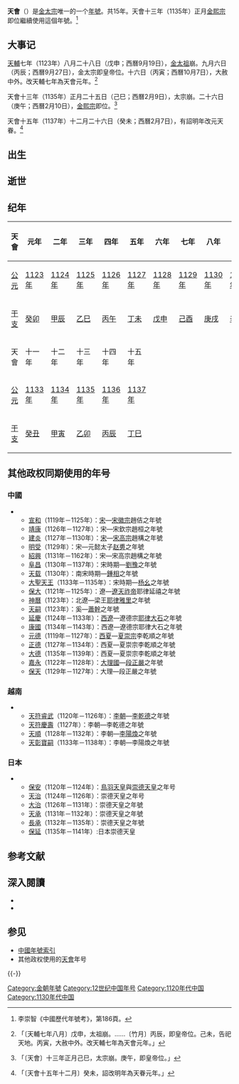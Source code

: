 {{Eranamebox|年号= 天會
|起讫时间= 1123年九月－1137年
|政权= [[金朝|金朝]]
|帝王= [[金太宗|金太宗]]完顏晟
|历时= 15年
|timeline= <timeline>
ImageSize  = width:200 height:50
PlotArea   = width:180 height:30 left:10 bottom:20
TimeAxis   = orientation:horizontal
DateFormat = yyyy
Period     = from:1115 till:1234
AlignBars  = early
ScaleMajor = increment:119 start:1115
Colors =
  id:canvas value:rgb(1,1,0.85)
BackgroundColors = canvas:canvas
PlotData =
  width:15 color:black
  bar:era from:start till:end
  bar:era from:1123 till:1135 color:green
  bar:era from:1123 till:1137 color:red
</timeline>
|说明= <span style="color: red">天會</span>在金及<span style="color: red">金太宗时期</span>的位置
}}
'''天會'''（{{kj|1123年|九月|1137年|}}）是[[金太宗|金太宗]]唯一的一个[[年號|年號]]。共15年。天會十三年（1135年）正月[[金熙宗|金熙宗]]即位繼續使用這個年號。<ref>李崇智《中國歷代年號考》，第186頁。</ref>

==大事记==
[[天辅_(金朝)|天輔]]七年（1123年）八月二十八日（戊申；西曆9月19日），[[金太祖|金太祖]]崩。九月六日（丙辰；西曆9月27日），金太宗即皇帝位。十六日（丙寅；西曆10月7日），大赦中外。改天輔七年為天會元年。<ref>{{cite wikisource|title=金史本紀第三太宗|last=脫脫|wslink=zh:金史/卷3}}「〔天輔七年八月〕戊申，太祖崩。……〔竹月〕丙辰，即皇帝位。己未，告祀天地。丙寅，大赦中外。改天輔七年為天會元年。」</ref>

天會十三年（1135年）正月二十五日（己巳；西曆2月9日），太宗崩。二十六日（庚午；西曆2月10日），[[金熙宗|金熙宗]]即位。<ref>{{cite wikisource|title=金史本紀第四熙宗|last=脫脫|wslink=zh:金史/卷4}}「〔天會〕十三年正月己巳，太宗崩。庚午，即皇帝位。」</ref>

天會十五年（1137年）十二月二十六日（癸未；西曆2月7日），有詔明年改元天眷。<ref>{{cite wikisource|title=金史本紀第四熙宗|last=脫脫|wslink=zh:金史/卷4}}「〔天會十五年十二月〕癸未，詔改明年為天眷元年。」</ref>

==出生==

==逝世==

==纪年==
{| class="wikitable"  style="text-align:center;"
!天會!!元年!!二年!!三年!!四年!!五年!!六年!!七年!!八年!!九年!!十年
|-
![[公元|公元]]
|[[1123年|1123年]]||[[1124年|1124年]]||[[1125年|1125年]]||[[1126年|1126年]]||[[1127年|1127年]]||[[1128年|1128年]]||[[1129年|1129年]]||[[1130年|1130年]]||[[1131年|1131年]]||[[1132年|1132年]]
|-
![[干支|干支]]
|[[癸卯|癸卯]]||[[甲辰|甲辰]]||[[乙巳|乙巳]]||[[丙午|丙午]]||[[丁未|丁未]]||[[戊申|戊申]]||[[己酉|己酉]]||[[庚戌|庚戌]]||[[辛亥|辛亥]]||[[壬子|壬子]]
|-
!天會!!十一年!!十二年!!十三年!!十四年!!十五年
|-
![[公元|公元]]
|[[1133年|1133年]]||[[1134年|1134年]]||[[1135年|1135年]]||[[1136年|1136年]]||[[1137年|1137年]]
|-
![[干支|干支]]
|[[癸丑|癸丑]]||[[甲寅|甲寅]]||[[乙卯|乙卯]]||[[丙辰|丙辰]]||[[丁巳|丁巳]]
|}

==其他政权同期使用的年号==
===中國===
**[[宣和_(北宋)|宣和]]（1119年－1125年）：[[北宋|宋]]—[[宋徽宗|宋徽宗]]趙佶之年號
**[[靖康|靖康]]（1126年－1127年）：宋—宋欽宗趙桓之年號
**[[建炎|建炎]]（1127年－1130年）：[[南宋|宋]]—[[宋高宗|宋高宗]]趙構之年號
**[[明受|明受]]（1129年）：宋—元懿太子[[赵旉|赵旉]]之年號
**[[紹興_(南宋)|紹興]]（1131年－1162年）：宋—宋高宗趙構之年號
**[[阜昌|阜昌]]（1130年－1137年）：宋時期—[[劉豫|劉豫]]之年號
**[[天载|天载]]（1130年）：南宋時期—[[鍾相|鍾相]]之年號
**[[大聖天王|大聖天王]]（1133年－1135年）：宋時期—[[楊么|杨幺]]之年號
**[[保大_(辽朝)|保大]]（1121年－1125年）：遼—[[遼天祚帝|遼天祚帝]]耶律延禧之年號
**[[神曆|神曆]]（1123年）：北遼—梁王[[耶律雅里|耶律雅里]]之年號
**[[天復_(回離保)|天嗣]]（1123年）：奚—[[蕭幹|蕭幹]]之年號
**[[延慶_(西遼)|延慶]]（1124年－1133年）：[[西遼|西遼]]—遼德宗[[耶律大石|耶律大石]]之年號
**[[康国_(西辽)|康國]]（1134年－1143年）：西遼—遼德宗耶律大石之年號
**[[元德_(西夏)|元德]]（1119年－1127年）：[[西夏|西夏]]—[[夏崇宗|夏崇宗]]李乾順之年號
**[[正德_(西夏)|正德]]（1127年－1134年）：西夏—夏崇宗李乾順之年號
**[[大德_(西夏)|大德]]（1135年－1139年）：西夏—夏崇宗李乾順之年號
**[[嘉永_(大理)|嘉永]]（1122年－1128年）：[[大理國|大理國]]—[[段正嚴|段正嚴]]之年號
**[[保天|保天]]（1129年－1127年）：大理—段正嚴之年號
===越南===
**[[天符睿武|天符睿武]]（1120年－1126年）：[[李朝_(越南)|李朝]]—[[李乾德|李乾德]]之年號
**[[天符慶壽|天符慶壽]]（1127年）：李朝—李乾德之年號
**[[天順_(越南)|天順]]（1128年－1132年）：李朝—[[李陽煥|李陽煥]]之年號
**[[天彰寶嗣|天彰寶嗣]]（1133年－1138年）：李朝—李陽煥之年號
===日本===
**[[保安_(日本)|保安]]（1120年－1124年）：[[鳥羽天皇|鳥羽天皇]]與[[崇德天皇|崇德天皇]]之年号
**[[天治|天治]]（1124年－1126年）：崇德天皇之年号
**[[大治_(日本)|大治]]（1126年－1131年）：崇德天皇之年號
**[[天承|天承]]（1131年－1132年）：崇德天皇之年號
**[[長承|長承]]（1132年－1135年）：崇德天皇之年號
**[[保延|保延]]（1135年－1141年）:日本崇德天皇

==参考文献==
{{Reflist}}

==深入閱讀==
<div>
*{{Cite book|author=李崇智|title=中國歷代年號考|format=|url=|date=2004年12月|publisher=中華書局|location=北京|id=ISBN 7101025129}}
*{{Cite book|author=鄧洪波|title=東亞歷史年表|format=pdf|url=http://www.eastasia.ntu.edu.tw/chinese/05_a04.htm|date=2005年3月|publisher=國立臺灣大學東亞經典與文化研究計劃|location=臺北|id=ISBN 9789860005189|access-date=2022-01-03|archive-date=2007-08-25|archive-url=https://web.archive.org/web/20070825002742/http://www.eastasia.ntu.edu.tw/chinese/05_a04.htm}}
</div>

== 参见 ==
* [[中国年号列表#金朝|中國年號索引]]
* 其他政权使用的[[天會|天會]]年号

{{-}}
{{年号|[[天辅_(金朝)|天輔]]|[[中国年号列表|金朝年号]]|[[天眷|天眷]]}}
{{金朝年号}}

[[Category:金朝年號|Category:金朝年號]]
[[Category:12世纪中国年号|Category:12世纪中国年号]]
[[Category:1120年代中国|Category:1120年代中国]]
[[Category:1130年代中国|Category:1130年代中国]]